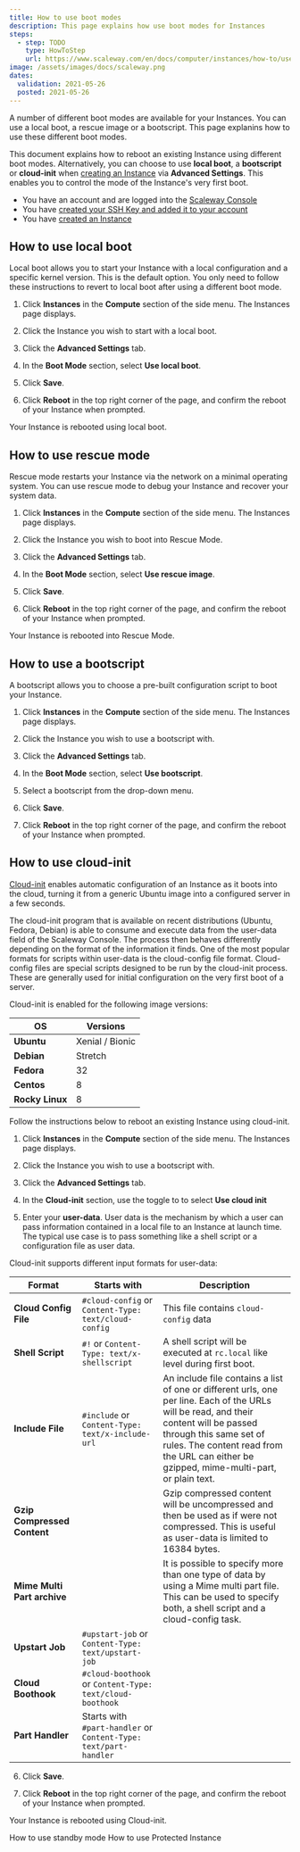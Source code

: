```yaml
---
title: How to use boot modes
description: This page explains how use boot modes for Instances
steps:
  - step: TODO
    type: HowToStep
    url: https://www.scaleway.com/en/docs/computer/instances/how-to/use-boot modes
image: /assets/images/docs/scaleway.png
dates:
  validation: 2021-05-26
  posted: 2021-05-26
---
```


A number of different boot modes are available for your Instances. You can use a local boot, a rescue image or a bootscript. This page explanins how to use these different boot modes.

<Message type="tip">

This document explains how to reboot an existing Instance using different boot modes. Alternatively, you can choose to use **local boot**, a **bootscript** or **cloud-init** when [creating an Instance](/compute/instances/how-to/create-an-instance) via **Advanced Settings**. This enables you to control the mode of the Instance's very first boot.

</Message>

<Message type="requirement">

  - You have an account and are logged into the [Scaleway Console](https://console.scaleway.com)
  - You have [created your SSH Key and added it to your account](/console/my-project/how-to/create-ssh-key/)
  - You have [created an Instance](/compute/instances/how-to/create-an-instance)

</Message>

## How to use local boot

Local boot allows you to start your Instance with a local configuration and a specific kernel version. This is the default option. You only need to follow these instructions to revert to local boot after using a different boot mode.

1. Click **Instances** in the **Compute** section of the side menu. The Instances page displays.

2. Click the Instance you wish to start with a local boot.

3. Click the **Advanced Settings** tab.

  <Lightbox src="scaleway-boot-modes.png" alt=""/>

4. In the **Boot Mode** section, select **Use local boot**.

5. Click **Save**.

6. Click **Reboot** in the top right corner of the page, and confirm the reboot of your Instance when prompted.

Your Instance is rebooted using local boot.

## How to use rescue mode

Rescue mode restarts your Instance via the network on a minimal operating system. You can use rescue mode to debug your Instance and recover your system data.

1. Click **Instances** in the **Compute** section of the side menu. The Instances page displays.

2. Click the Instance you wish to boot into Rescue Mode.

3. Click the **Advanced Settings** tab.

4. In the **Boot Mode** section, select **Use rescue image**.

5. Click **Save**.

6. Click **Reboot** in the top right corner of the page, and confirm the reboot of your Instance when prompted.

Your Instance is rebooted into Rescue Mode.


## How to use a bootscript

A bootscript allows you to choose a pre-built configuration script to boot your Instance. 

1. Click **Instances** in the **Compute** section of the side menu. The Instances page displays.

2. Click the Instance you wish to use a bootscript with.

3. Click the **Advanced Settings** tab.

4. In the **Boot Mode** section, select **Use bootscript**.

5. Select a bootscript from the drop-down menu.

6. Click **Save**.

7. Click **Reboot** in the top right corner of the page, and confirm the reboot of your Instance when prompted.


## How to use cloud-init

[Cloud-init](/compute/instances/concepts/#cloud-init) enables automatic configuration of an Instance as it boots into the cloud, turning it from a generic Ubuntu image into a configured server in a few seconds. 

The cloud-init program that is available on recent distributions (Ubuntu, Fedora, Debian) is able to consume and execute data from the user-data field of the Scaleway Console. The process then behaves differently depending on the format of the information it finds. One of the most popular formats for scripts within user-data is the cloud-config file format. Cloud-config files are special scripts designed to be run by the cloud-init process. These are generally used for initial configuration on the very first boot of a server.

Cloud-init is enabled for the following image versions:

|OS|Versions|
|-| ------ |
|**Ubuntu**|Xenial / Bionic|
|**Debian**|Stretch|
|**Fedora**|32|
|**Centos**|8|
|**Rocky Linux**|8|

Follow the instructions below to reboot an existing Instance using cloud-init. 

1. Click **Instances** in the **Compute** section of the side menu. The Instances page displays.

2. Click the Instance you wish to use a bootscript with.

3. Click the **Advanced Settings** tab.

4. In the **Cloud-init** section, use the <Icon name="toggle" /> toggle to to select **Use cloud init**

  <Lightbox src="scaleway-cloud-init.png" alt=""/>

5. Enter your **user-data**. User data is the mechanism by which a user can pass information contained in a local file to an Instance at launch time. The typical use case is to pass something like a shell script or a configuration file as user data.

  Cloud-init supports different input formats for user-data:

  |Format|Starts with|Description|
  | ---- | ------------- | --------- |
  |**Cloud Config File**|`#cloud-config` or `Content-Type: text/cloud-config`| This file contains `cloud-config` data|
  | **Shell Script**|`#!` or `Content-Type: text/x-shellscript`|A shell script will be executed at `rc.local` like level during first boot.|
  |**Include File**|`#include` or `Content-Type: text/x-include-url`|An include file contains a list of one or different urls, one per line. Each of the URLs will be read, and their content will be passed through this same set of rules. The content read from the URL can either be gzipped, mime-multi-part, or plain text.|
  |**Gzip Compressed Content**||Gzip compressed content will be uncompressed and then be used as if were not compressed. This is useful as user-data is limited to 16384 bytes.|
  |**Mime Multi Part archive**||It is possible to specify more than one type of data by using a Mime multi part file. This can be used to specify both, a shell script and a cloud-config task.|
  |**Upstart Job**| `#upstart-job` or `Content-Type: text/upstart-job`||
  |**Cloud Boothook**|`#cloud-boothook` or `Content-Type: text/cloud-boothook`||
  |**Part Handler**|Starts with `#part-handler` or `Content-Type: text/part-handler`||

6. Click **Save**.

7. Click **Reboot** in the top right corner of the page, and confirm the reboot of your Instance when prompted.

Your Instance is rebooted using Cloud-init.

<Navigation title="See Also">
  <PreviousButton to="/compute/instances/how-to/use-standby-mode/">How to use standby mode</PreviousButton>
  <NextButton to="/compute/instances/how-to/use-protected-instance/">How to use Protected Instance</NextButton>
</Navigation>
